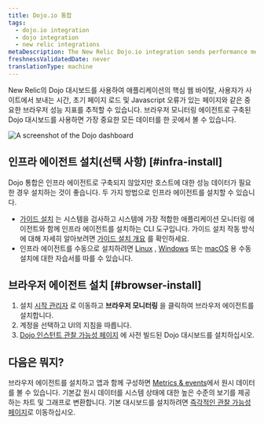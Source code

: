 ```yaml
---
title: Dojo.io 통합
tags:
  - dojo.io integration
  - dojo integration
  - new relic integrations
metaDescription: The New Relic Dojo.io integration sends performance metrics and inventory data from your Dojo.io framework to the New Relic platform.
freshnessValidatedDate: never
translationType: machine
---
```



New Relic의 Dojo 대시보드를 사용하여 애플리케이션의 핵심 웹 바이탈, 사용자가 사이트에서 보내는 시간, 초기 페이지 로드 및 Javascript 오류가 있는 페이지와 같은 중요한 브라우저 성능 지표를 추적할 수 있습니다. 브라우저 모니터링 에이전트로 구축된 Dojo 대시보드를 사용하면 가장 중요한 모든 데이터를 한 곳에서 볼 수 있습니다.

<img
  title="dashboard-example.png"
  alt="A screenshot of the Dojo dashboard"
  src={dojodashboard}
/>

## 인프라 에이전트 설치(선택 사항) [#infra-install]

Dojo 통합은 인프라 에이전트로 구축되지 않았지만 호스트에 대한 성능 데이터가 필요한 경우 설치하는 것이 좋습니다. 두 가지 방법으로 인프라 에이전트를 설치할 수 있습니다.

* [가이드 설치](https://one.newrelic.com/nr1-core?state=4f81feab-35f7-e97e-9903-52510f8542bd) 는 시스템을 검사하고 시스템에 가장 적합한 애플리케이션 모니터링 에이전트와 함께 인프라 에이전트를 설치하는 CLI 도구입니다. 가이드 설치 작동 방식에 대해 자세히 알아보려면 [가이드 설치 개요](/docs/infrastructure/host-integrations/installation/new-relic-guided-install-overview) 를 확인하세요.
* 인프라 에이전트를 수동으로 설치하려면 [Linux](/docs/infrastructure/install-infrastructure-agent/linux-installation/install-infrastructure-monitoring-agent-linux) , [Windows](/docs/infrastructure/install-infrastructure-agent/windows-installation/install-infrastructure-monitoring-agent-windows/) 또는 [macOS](/docs/infrastructure/install-infrastructure-agent/macos-installation/install-infrastructure-monitoring-agent-macos/) 용 수동 설치에 대한 자습서를 따를 수 있습니다.

## 브라우저 에이전트 설치 [#browser-install]

1. 설치 [시작 관리자](https://one.newrelic.com/marketplace?account=3510613&state=79352429-fa28-4c25-1123-30c4b23ff83c) 로 이동하고 **브라우저 모니터링** 을 클릭하여 브라우저 에이전트를 설치합니다.
2. 계정을 선택하고 UI의 지침을 따릅니다.
3. [Dojo 인스턴트 관찰 가능성 페이지](https://newrelic.com/instant-observability/dojo) 에 사전 빌드된 Dojo 대시보드를 설치하십시오.

## 다음은 뭐지?

브라우저 에이전트를 설치하고 앱과 함께 구성하면 [Metrics & events](/docs/query-your-data/explore-query-data/browse-data/introduction-data-explorer/)에서 원시 데이터를 볼 수 있습니다. 기본값 <InlinePopover type="dashboards"/>원시 데이터를 시스템 상태에 대한 높은 수준의 보기를 제공하는 차트 및 그래프로 변환합니다. 기본 대시보드를 설치하려면 [즉각적인 관찰 가능성 페이지](https://newrelic.com/instant-observability/)로 이동하십시오.
